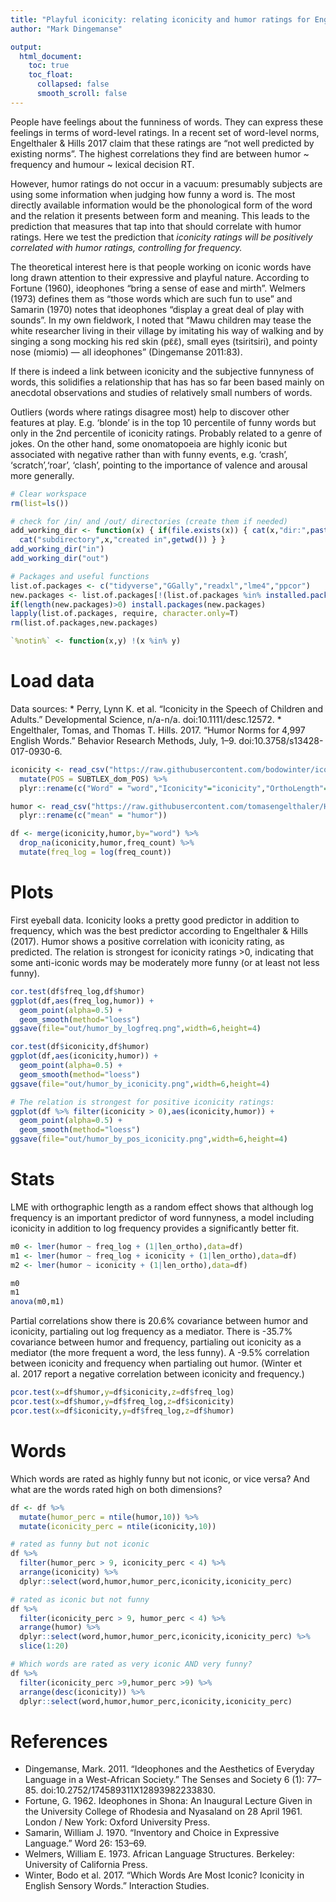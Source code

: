 ```yaml
---
title: "Playful iconicity: relating iconicity and humor ratings for English words"
author: "Mark Dingemanse"

output:
  html_document:
    toc: true
    toc_float:
      collapsed: false
      smooth_scroll: false
---
```


People have feelings about the funniness of words. They can express these feelings in terms of word-level ratings. In a recent set of word-level norms, Engelthaler & Hills 2017 claim that these ratings are "not well predicted by existing norms". The highest correlations they find are between humor ~ frequency and humour ~ lexical decision RT. 

However, humor ratings do not occur in a vacuum: presumably subjects are using some information when judging how funny a word is. The most directly available information would be the phonological form of the word and the relation it presents between form and meaning. This leads to the prediction that measures that tap into that should correlate with humor ratings. Here we test the prediction that *iconicity ratings will be positively correlated with humor ratings, controlling for frequency.*

The theoretical interest here is that people working on iconic words have long drawn attention to their expressive and playful nature. According to Fortune (1960), ideophones "bring a sense of ease and mirth". Welmers (1973) defines them as "those words which are such fun to use" and Samarin (1970) notes that ideophones "display a great deal of play with sounds". In my own fieldwork, I noted that "Mawu children may tease the white researcher living in their village by imitating his way of walking and by singing a song mocking his red skin (pɛ̃ɛ̃), small eyes (tsiritsiri), and pointy nose (miɔmiɔ) — all ideophones" (Dingemanse 2011:83).

If there is indeed a link between iconicity and the subjective funnyness of words, this solidifies a relationship that has has so far been based mainly on anecdotal observations and studies of relatively small numbers of words.

Outliers (words where ratings disagree most) help to discover other features at play. E.g. 'blonde' is in the top 10 percentile of funny words but only in the 2nd percentile of iconicity ratings. Probably related to a genre of jokes. On the other hand, some onomatopoeia are highly iconic but associated with negative rather than with funny events, e.g. 'crash', 'scratch','roar', 'clash', pointing to the importance of valence and arousal more generally.

```r

# Clear workspace
rm(list=ls())

# check for /in/ and /out/ directories (create them if needed)
add_working_dir <- function(x) { if(file.exists(x)) { cat(x,"dir:",paste0(getwd(),"/",x,"/")) } else { dir.create(paste0(getwd(),"/",x)) 
  cat("subdirectory",x,"created in",getwd()) } }
add_working_dir("in")
add_working_dir("out")

# Packages and useful functions
list.of.packages <- c("tidyverse","GGally","readxl","lme4","ppcor")
new.packages <- list.of.packages[!(list.of.packages %in% installed.packages()[,"Package"])]
if(length(new.packages)>0) install.packages(new.packages)
lapply(list.of.packages, require, character.only=T)
rm(list.of.packages,new.packages)

`%notin%` <- function(x,y) !(x %in% y) 

```
# Load data

Data sources:
* Perry, Lynn K. et al. “Iconicity in the Speech of Children and Adults.” Developmental Science, n/a-n/a. doi:10.1111/desc.12572.
* Engelthaler, Tomas, and Thomas T. Hills. 2017. “Humor Norms for 4,997 English Words.” Behavior Research Methods, July, 1–9. doi:10.3758/s13428-017-0930-6.

```r
iconicity <- read_csv("https://raw.githubusercontent.com/bodowinter/iconicity_acquisition/master/data/iconicity.csv") %>%
  mutate(POS = SUBTLEX_dom_POS) %>%
  plyr::rename(c("Word" = "word","Iconicity"="iconicity","OrthoLength"="len_ortho","SUBTLEX_Rawfreq" = "freq_count"))

humor <- read_csv("https://raw.githubusercontent.com/tomasengelthaler/HumorNorms/master/humor_dataset.csv") %>%
  plyr::rename(c("mean" = "humor"))

df <- merge(iconicity,humor,by="word") %>%
  drop_na(iconicity,humor,freq_count) %>%
  mutate(freq_log = log(freq_count))
```

# Plots
First eyeball data. Iconicity looks a pretty good predictor in addition to frequency, which was the best predictor according to Engelthaler & Hills (2017). Humor shows a positive correlation with iconicity rating, as predicted. The relation is strongest for iconicity ratings >0, indicating that some anti-iconic words may be moderately more funny (or at least not less funny).

```r
cor.test(df$freq_log,df$humor)
ggplot(df,aes(freq_log,humor)) +
  geom_point(alpha=0.5) +
  geom_smooth(method="loess")
ggsave(file="out/humor_by_logfreq.png",width=6,height=4)

cor.test(df$iconicity,df$humor)
ggplot(df,aes(iconicity,humor)) +
  geom_point(alpha=0.5) +
  geom_smooth(method="loess")
ggsave(file="out/humor_by_iconicity.png",width=6,height=4)

# The relation is strongest for positive iconicity ratings:
ggplot(df %>% filter(iconicity > 0),aes(iconicity,humor)) +
  geom_point(alpha=0.5) +
  geom_smooth(method="loess")
ggsave(file="out/humor_by_pos_iconicity.png",width=6,height=4)
```

# Stats
LME with orthographic length as a random effect shows that although log frequency is an important predictor of word funnyness, a model including iconicity in addition to log frequency provides a significantly better fit.

```r
m0 <- lmer(humor ~ freq_log + (1|len_ortho),data=df)
m1 <- lmer(humor ~ freq_log + iconicity + (1|len_ortho),data=df)
m2 <- lmer(humor ~ iconicity + (1|len_ortho),data=df)

m0
m1
anova(m0,m1)
```

Partial correlations show there is 20.6% covariance between humor and iconicity, partialing out log frequency as a mediator. There is -35.7% covariance between humor and frequency, partialing out iconicity as a mediator (the more frequent a word, the less funny). A -9.5% correlation between iconicity and frequency when partialing out humor. (Winter et al. 2017 report a negative correlation between iconicity and frequency.)

```r
pcor.test(x=df$humor,y=df$iconicity,z=df$freq_log)
pcor.test(x=df$humor,y=df$freq_log,z=df$iconicity)
pcor.test(x=df$iconicity,y=df$freq_log,z=df$humor)
```

# Words
Which words are rated as highly funny but not iconic, or vice versa? And what are the words rated high on both dimensions?

```r
df <- df %>% 
  mutate(humor_perc = ntile(humor,10)) %>%
  mutate(iconicity_perc = ntile(iconicity,10))

# rated as funny but not iconic
df %>% 
  filter(humor_perc > 9, iconicity_perc < 4) %>%
  arrange(iconicity) %>%
  dplyr::select(word,humor,humor_perc,iconicity,iconicity_perc)

# rated as iconic but not funny
df %>% 
  filter(iconicity_perc > 9, humor_perc < 4) %>%
  arrange(humor) %>%
  dplyr::select(word,humor,humor_perc,iconicity,iconicity_perc) %>%
  slice(1:20)

# Which words are rated as very iconic AND very funny?
df %>%
  filter(iconicity_perc >9,humor_perc >9) %>%
  arrange(desc(iconicity)) %>%
  dplyr::select(word,humor,humor_perc,iconicity,iconicity_perc)
```

# References
* Dingemanse, Mark. 2011. “Ideophones and the Aesthetics of Everyday Language in a West-African Society.” The Senses and Society 6 (1): 77–85. doi:10.2752/174589311X12893982233830.
* Fortune, G. 1962. Ideophones in Shona: An Inaugural Lecture Given in the University College of Rhodesia and Nyasaland on 28 April 1961. London / New York: Oxford University Press.
* Samarin, William J. 1970. “Inventory and Choice in Expressive Language.” Word 26: 153–69.
* Welmers, William E. 1973. African Language Structures. Berkeley: University of California Press.
* Winter, Bodo et al. 2017. “Which Words Are Most Iconic? Iconicity in English Sensory Words.” Interaction Studies.

